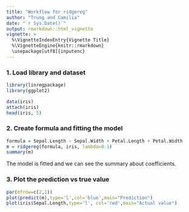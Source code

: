```yaml
---
title: "Workflow for ridgereg"
author: "Trung and Camilia"
date: "`r Sys.Date()`"
output: rmarkdown::html_vignette
vignette: >
  %\VignetteIndexEntry{Vignette Title}
  %\VignetteEngine{knitr::rmarkdown}
  \usepackage[utf8]{inputenc}
---
```


### 1. Load library and dataset
```r
library(linregpackage)
library(ggplot2)

data(iris)
attach(iris)
head(iris, 5)
```

### 2. Create formula and fitting the model
```r
formula = Sepal.Length ~ Sepal.Width + Petal.Length + Petal.Width
m = ridgereg(formula, iris, lambda=0.1)
summary(m)
```
The model is fitted and we can see the summary about coefficients.

### 3. Plot the prediction vs true value
```r
par(mfrow=c(2,1))
plot(predict(m),type='l',col='blue',main="Prediction")
plot(iris$Sepal.Length,type='l', col='red',main="Actual value")
```